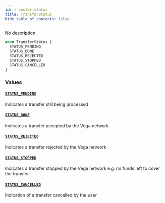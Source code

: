```yaml
---
id: transfer-status
title: TransferStatus
hide_table_of_contents: false
---
```



No description

```graphql
enum TransferStatus {
  STATUS_PENDING
  STATUS_DONE
  STATUS_REJECTED
  STATUS_STOPPED
  STATUS_CANCELLED
}
```


### Values

#### [`STATUS_PENDING`](#)

Indicates a transfer still being processed


#### [`STATUS_DONE`](#)

Indicates a transfer accepted by the Vega network


#### [`STATUS_REJECTED`](#)

Indicates a transfer rejected by the Vega network


#### [`STATUS_STOPPED`](#)

Indicates a transfer stopped by the Vega network
e.g: no funds left to cover the transfer


#### [`STATUS_CANCELLED`](#)

Indication of a transfer cancelled by the user




